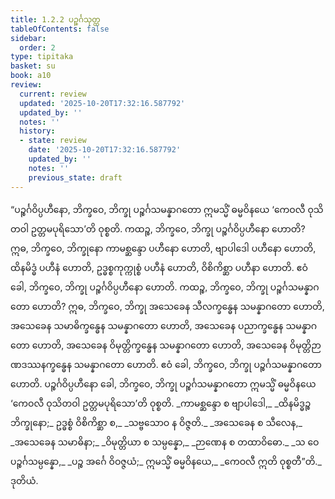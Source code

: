 ```yaml
---
title: 1.2.2 ပဉ္စင်္ဂသုတ္တ
tableOfContents: false
sidebar:
  order: 2
type: tipitaka
basket: su
book: a10
review:
  current: review
  updated: '2025-10-20T17:32:16.587792'
  updated_by: ''
  notes: ''
  history:
  - state: review
    date: '2025-10-20T17:32:16.587792'
    updated_by: ''
    notes: ''
    previous_state: draft
---
```



<DynamicBreadcrumb />


<ReviewStatus review={frontmatter.review} showDetails={true} />

<HypothesisAnnotation frontmatter={frontmatter} />

<Division number="12" book="a10" e="ch" v="17" p="269">

<Paragraph number="54" book="a10">
“ပဉ္စင်္ဂဝိပ္ပဟီနော, ဘိက္ခဝေ, ဘိက္ခု ပဉ္စင်္ဂသမန္နာဂတော ဣမသ္မိံ ဓမ္မဝိနယေ ‘ကေဝလီ ဝုသိတဝါ ဥတ္တမပုရိသော’တိ ဝုစ္စတိ. ကထဉ္စ, ဘိက္ခဝေ, ဘိက္ခု ပဉ္စင်္ဂဝိပ္ပဟီနော ဟောတိ? ဣဓ, ဘိက္ခဝေ, ဘိက္ခုနော ကာမစ္ဆန္ဒော ပဟီနော ဟောတိ, ဗျာပါဒေါ ပဟီနော ဟောတိ, ထိနမိဒ္ဓံ ပဟီနံ ဟောတိ, ဥဒ္ဓစ္စကုက္ကုစ္စံ ပဟီနံ ဟောတိ, ဝိစိကိစ္ဆာ ပဟီနာ ဟောတိ. ဧဝံ ခေါ, ဘိက္ခဝေ, ဘိက္ခု ပဉ္စင်္ဂဝိပ္ပဟီနော ဟောတိ.
</Paragraph>

<Paragraph number="55" book="a10">
ကထဉ္စ, ဘိက္ခဝေ, ဘိက္ခု ပဉ္စင်္ဂသမန္နာဂတော ဟောတိ? ဣဓ, ဘိက္ခဝေ, ဘိက္ခု အသေခေန သီလက္ခန္ဓေန သမန္နာဂတော ဟောတိ, အသေခေန သမာဓိက္ခန္ဓေန သမန္နာဂတော ဟောတိ, အသေခေန ပညာက္ခန္ဓေန သမန္နာဂတော ဟောတိ, အသေခေန ဝိမုတ္တိက္ခန္ဓေန သမန္နာဂတော ဟောတိ, အသေခေန ဝိမုတ္တိဉာဏဒဿနက္ခန္ဓေန သမန္နာဂတော ဟောတိ. ဧဝံ ခေါ, ဘိက္ခဝေ, ဘိက္ခု ပဉ္စင်္ဂသမန္နာဂတော ဟောတိ.
</Paragraph>

<Paragraph number="56" book="a10">
ပဉ္စင်္ဂဝိပ္ပဟီနော ခေါ, ဘိက္ခဝေ, ဘိက္ခု ပဉ္စင်္ဂသမန္နာဂတော ဣမသ္မိံ ဓမ္မဝိနယေ ‘ကေဝလီ ဝုသိတဝါ ဥတ္တမပုရိသော’တိ ဝုစ္စတိ.
</Paragraph>

<Paragraph number="57" type="verses" book="a10">
_ကာမစ္ဆန္ဒော စ ဗျာပါဒေါ,_  
_ထိနမိဒ္ဓဉ္စ ဘိက္ခုနော;_  
ဥဒ္ဓစ္စံ ဝိစိကိစ္ဆာ စ,_  
_သဗ္ဗသောဝ န ဝိဇ္ဇတိ._  

</Paragraph>

<Paragraph number="58" type="verses" book="a10">
_အသေခေန စ သီလေန,_  
_အသေခေန သမာဓိနာ;_  
_ဝိမုတ္တိယာ စ သမ္ပန္နော,_  
_ဉာဏေန စ တထာဝိဓော._  

</Paragraph>

<Paragraph number="59" type="verses" book="a10">
_သ ဝေ ပဉ္စင်္ဂသမ္ပန္နော,_  
_ပဉ္စ အင်္ဂေ ဝိဝဇ္ဇယံ;_  
ဣမသ္မိံ ဓမ္မဝိနယေ,_  
_ကေဝလီ ဣတိ ဝုစ္စတီ”တိ._  


</Paragraph>
</Division>

<Paragraph number="60" type="center" book="a10">
ဒုတိယံ.
</Paragraph>